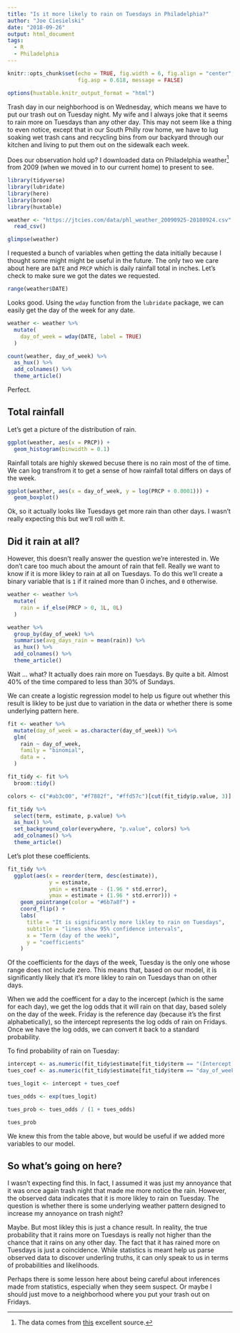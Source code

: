 ```yaml
---
title: "Is it more likely to rain on Tuesdays in Philadelphia?"
author: "Joe Ciesielski"
date: "2018-09-26"
output: html_document
tags: 
  - R
  - Philadelphia
---
```


```r
knitr::opts_chunk$set(echo = TRUE, fig.width = 6, fig.align = "center",
                      fig.asp = 0.618, message = FALSE)

options(huxtable.knitr_output_format = "html")
```

Trash day in our neighborhood is on Wednesday, which means we have to put our trash out on Tuesday night. My wife and I always joke that it seems to rain more on Tuesdays than any other day. This may not seem like a thing to even notice, except that in our South Philly row home, we have to lug soaking wet trash cans and recycling bins from our backyard through our kitchen and living to put them out on the sidewalk each week.

Does our observation hold up? I downloaded data on Philadelphia weather[^1] from 2009 (when we moved in to our current home) to present to see. 

```r
library(tidyverse)
library(lubridate)
library(here)
library(broom)
library(huxtable)

weather <- "https://jtcies.com/data/phl_weather_20090925-20180924.csv" %>% 
  read_csv()

glimpse(weather)
```

I requested a bunch of variables when getting the data initially because I thought some might might be useful in the future. The only two we care about here are `DATE` and `PRCP` which is daily rainfall total in inches. Let's check to make sure we got the dates we requested. 

```r
range(weather$DATE)
```

Looks good. Using the `wday` function from the `lubridate` package, we can easily get the day of the week for any date. 

```r
weather <- weather %>% 
  mutate(
    day_of_week = wday(DATE, label = TRUE)
  )

count(weather, day_of_week) %>% 
  as_hux() %>% 
  add_colnames() %>% 
  theme_article()
```

Perfect.

## Total rainfall

Let's get a picture of the distribution of rain. 

```r

ggplot(weather, aes(x = PRCP)) +
  geom_histogram(binwidth = 0.1)

```

Rainfall totals are highly skewed becuse there is no rain most of the of time. We can log transfrom it to get a sense of how rainfall total differs on days of the week.

```r

ggplot(weather, aes(x = day_of_week, y = log(PRCP + 0.0001))) +
  geom_boxplot()

```

Ok, so it actually looks like Tuesdays get more rain than other days. I wasn't really expecting this but we'll roll with it. 

## Did it rain at all? 

However, this doesn't really answer the question we're interested in. We don't care too much about the amount of rain that fell. Really we want to know if it is more likley to rain at all on Tuesdays. To do this we'll create a binary variable that is `1` if it rained more than 0 inches, and `0` otherwise. 

```r

weather <- weather %>% 
  mutate(
    rain = if_else(PRCP > 0, 1L, 0L)
  )

weather %>% 
  group_by(day_of_week) %>% 
  summarise(avg_days_rain = mean(rain)) %>% 
  as_hux() %>% 
  add_colnames() %>% 
  theme_article()
```

Wait ... what? It actually does rain more on Tuesdays. By quite a bit. Almost 40% of the time compared to less than 30% of Sundays. 

We can create a logistic regression model to help us figure out whether this result is likley to be just due to variation in the data or whether there is some underlying pattern here. 

```r

fit <- weather %>% 
  mutate(day_of_week = as.character(day_of_week)) %>% 
  glm(
    rain ~ day_of_week, 
    family = "binomial",
    data = .
  )

fit_tidy <- fit %>% 
  broom::tidy() 

colors <- c("#ab3c00", "#f7882f", "#ffd57c")[cut(fit_tidy$p.value, 3)]

fit_tidy %>% 
  select(term, estimate, p.value) %>% 
  as_hux() %>% 
  set_background_color(everywhere, "p.value", colors) %>% 
  add_colnames() %>% 
  theme_article()

```

Let's plot these coefficients. 

```r

fit_tidy %>% 
  ggplot(aes(x = reorder(term, desc(estimate)), 
             y = estimate, 
             ymin = estimate - (1.96 * std.error),
             ymax = estimate + (1.96 * std.error))) +
    geom_pointrange(color = "#6b7a8f") +
    coord_flip() +
    labs(
      title = "It is significantly more likley to rain on Tuesdays",
      subtitle = "lines show 95% confidence intervals",
      x = "Term (day of the week)",
      y = "coefficients"
    ) 
```

Of the coefficients for the days of the week, Tuesday is the only one whose range does not include zero. This means that, based on our model, it is significantly likely that it's more likley to rain on Tuesdays than on other days.

When we add the coefficent for a day to the incercept (which is the same for each day), we get the log odds that it will rain on that day, based solely on the day of the week. Friday is the reference day (because it's the first alphabetically), so the intercept represents the log odds of rain on Fridays. Once we have the log odds, we can convert it back to a standard probability.

To find probability of rain on Tuesday:

```r

intercept <- as.numeric(fit_tidy$estimate[fit_tidy$term == "(Intercept)"])
tues_coef <- as.numeric(fit_tidy$estimate[fit_tidy$term == "day_of_weekTue"])

tues_logit <- intercept + tues_coef

tues_odds <- exp(tues_logit)

tues_prob <- tues_odds / (1 + tues_odds)

tues_prob

```

We knew this from the table above, but would be useful if we added more variables to our model. 

## So what's going on here?

I wasn't expecting find this. In fact, I assumed it was just my annoyance that it was once again trash night that made me more notice the rain. However, the observed data indicates that it is more likley to rain on Tuesday. The question is whether there is some underlying weather pattern designed to increase my annoyance on trash night? 

Maybe. But most likley this is just a chance result. In reality, the true probability that it rains more on Tuesdays is really not higher than the chance that it rains on any other day. The fact that it has rained more on Tuesdays is just a coincidence. While statistics is meant help us parse observed data to discover underling truths, it can only speak to us in terms of probabilities and likelihoods. 

Perhaps there is some lesson here about being careful about inferences made from statistics, especially when they seem suspect. Or maybe I should just move to a neighborhood where you put your trash out on Fridays. 

[^1]: The data comes from [this](https://www.ncdc.noaa.gov/cdo-web/) excellent source. 
